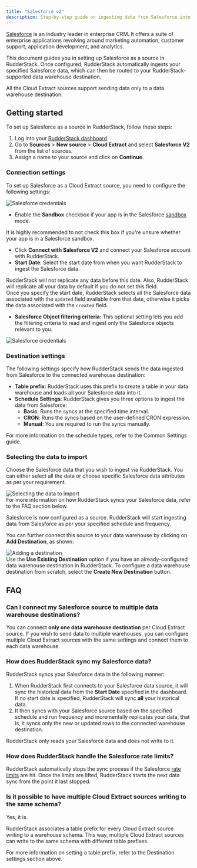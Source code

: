 ```yaml
---
title: "Salesforce v2"
description: Step-by-step guide on ingesting data from Salesforce into RudderStack.
---
```


[Salesforce](https://salesforce.com/) is an industry leader in enterprise CRM. It offers a suite of enterprise applications revolving around marketing automation, customer support, application development, and analytics.

This document guides you in setting up Salesforce as a source in RudderStack. Once configured, RudderStack automatically ingests your specified Salesforce data, which can then be routed to your RudderStack-supported data warehouse destination.

<div class="warningBlock">
All the Cloud Extract sources support sending data only to a <Link to="/destinations/warehouse-destinations/">data warehouse destination</Link>.
</div>

## Getting started

To set up Salesforce as a source in RudderStack, follow these steps:

1. Log into your [RudderStack dashboard](https://app.rudderstack.com/).
2. Go to **Sources** > **New source** > **Cloud Extract** and select **Salesforce V2** from the list of sources.
3. Assign a name to your source and click on **Continue**.

### Connection settings

To set up Salesforce as a Cloud Extract source, you need to configure the following settings:

<img src="../../assets/cloud-extract-sources/salesforce-connection-settings-1.png" alt="Salesforce credentials" />

- Enable the **Sandbox** checkbox if your app is in the Salesforce [sandbox](https://help.salesforce.com/s/articleView?id=sf.create_test_instance.htm&type=5) mode.

<div class="warningBlock">
It is highly recommended to not check this box if you're unsure whether your app is in a Salesforce sandbox.
</div>

- Click **Connect with Salesforce V2** and connect your Salesforce account with RudderStack.
- **Start Date**: Select the start date from when you want RudderStack to ingest the Salesforce data.

<div class="warningBlock">
RudderStack will not replicate any data before this date. Also, RudderStack will replicate all your data by default if you do not set this field.
</div>

<div class="infoBlock">
Once you specify the start date, RudderStack selects all the Salesforce data associated with the <code class="inline-code">updated</code> field available from that date, otherwise it picks the data associated with the <code class="inline-code">created</code> field.
</div>

- **Salesforce Object filtering criteria**: This optional setting lets you add the filtering criteria to read and ingest only the Salesforce objects relevant to you.

<img src="../../assets/cloud-extract-sources/salesforce-connection-settings-2.png" alt="Salesforce credentials" />

### Destination settings

The following settings specify how RudderStack sends the data ingested from Salesforce to the connected warehouse destination:

- **Table prefix**: RudderStack uses this prefix to create a table in your data warehouse and loads all your Salesforce data into it.
- **Schedule Settings**: RudderStack gives you three options to ingest the data from Salesforce:
    - **Basic**: Runs the syncs at the specified time interval. 
    - **CRON**: Runs the syncs based on the user-defined CRON expression.
    - **Manual**: You are required to run the syncs manually.

<div class="infoBlock">
For more information on the schedule types, refer to the <Link to="/sources/extract/common-settings/">Common Settings</Link> guide.
</div>

### Selecting the data to import

Choose the Salesforce data that you wish to ingest via RudderStack. You can either select all the data or choose specific Salesforce data attributes as per your requirement.

<img src="../../assets/cloud-extract-sources/salesforce-connection-settings-3.png" alt="Selecting the data to import" />

<div class="infoBlock">
For more information on how RudderStack syncs your Salesforce data, refer to the <Link to="#faq">FAQ</Link> section below.
</div>

Salesforce is now configured as a source. RudderStack will start ingesting data from Salesforce as per your specified schedule and frequency.

You can further connect this source to your data warehouse by clicking on **Add Destination**, as shown:

<img src="../../assets/cloud-extract-sources/add-destination.png" alt="Adding a destination" />

<div class="successBlock">
Use the <strong>Use Existing Destination</strong> option if you have an already-configured data warehouse destination in RudderStack. To configure a data warehouse destination from scratch, select the <strong>Create New Destination</strong> button.
</div>

## FAQ

### Can I connect my Salesforce source to multiple data warehouse destinations?

You can connect <strong>only one data warehouse destination</strong> per Cloud Extract source. If you wish to send data to multiple warehouses, you can configure multiple Cloud Extract sources with the same settings and connect them to each data warehouse.

### How does RudderStack sync my Salesforce data?

RudderStack syncs your Salesforce data in the following manner:

1. When RudderStack first connects to your Salesforce data source, it will sync the historical data from the <Link to="#connection-settings">**Start Date**</Link> specified in the dashboard. If no start date is specified, RudderStack will sync **all** your historical data.
2. It then syncs with your Salesforce source based on the specified schedule and run frequency and incrementally replicates your data, that is, it syncs only the new or updated rows to the connected warehouse destination.

<div class="infoBlock">
RudderStack only reads your Salesforce data and does not write to it.
</div>

### How does RudderStack handle the Salesforce rate limits?

RudderStack automatically stops the sync process if the Salesforce [rate limits](https://developer.salesforce.com/docs/atlas.en-us.salesforce_app_limits_cheatsheet.meta/salesforce_app_limits_cheatsheet/salesforce_app_limits_platform_api.htm) are hit. Once the limits are lifted, RudderStack starts the next data sync from the point it last stopped.

### Is it possible to have multiple Cloud Extract sources writing to the same schema?

Yes, it is.

RudderStack associates a table prefix for every Cloud Extract source writing to a warehouse schema. This way, multiple Cloud Extract sources can write to the same schema with different table prefixes.

<div class="infoBlock">
For more information on setting a table prefix, refer to the <Link to="#destination-settings">Destination settings</Link> section above.
</div>